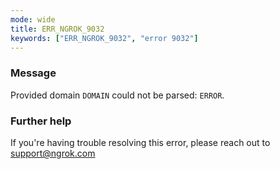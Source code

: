 ```yaml
---
mode: wide
title: ERR_NGROK_9032
keywords: ["ERR_NGROK_9032", "error 9032"]
---
```



### Message

Provided domain `DOMAIN` could not be parsed: `ERROR`.

<ErrorDetails />

### Further help

If you're having trouble resolving this error, please reach out to [support@ngrok.com](mailto:support@ngrok.com?subject=Help%20with%20ERR_NGROK_9032)
